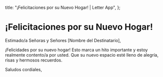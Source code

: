   title: "¡Felicitaciones por su Nuevo Hogar! | Letter App",
};

# ¡Felicitaciones por su Nuevo Hogar!

Estimado/a Señoras y Señores [Nombre del Destinatario],

¡Felicidades por su nuevo hogar! Esto marca un hito importante y estoy realmente contento/a por usted. Que su nuevo espacio esté lleno de alegría, risas y hermosos recuerdos.

Saludos cordiales,
